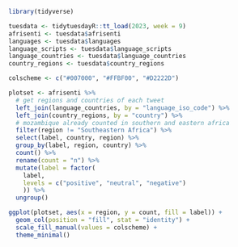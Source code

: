 ```r
library(tidyverse)
```

``` r
tuesdata <- tidytuesdayR::tt_load(2023, week = 9)
afrisenti <- tuesdata$afrisenti
languages <- tuesdata$languages
language_scripts <- tuesdata$language_scripts
language_countries <- tuesdata$language_countries
country_regions <- tuesdata$country_regions

colscheme <- c("#007000", "#FFBF00", "#D2222D")
```

```r
plotset <- afrisenti %>%
  # get regions and countries of each tweet
  left_join(language_countries, by = "language_iso_code") %>%
  left_join(country_regions, by = "country") %>%
  # mozambique already counted in southern and eastern africa
  filter(region != "Southeastern Africa") %>%
  select(label, country, region) %>%
  group_by(label, region, country) %>%
  count() %>%
  rename(count = "n") %>%
  mutate(label = factor(
    label,
    levels = c("positive", "neutral", "negative")
    )) %>%
  ungroup()
```

```r
ggplot(plotset, aes(x = region, y = count, fill = label)) +
  geom_col(position = "fill", stat = "identity") +
  scale_fill_manual(values = colscheme) +
  theme_minimal()
```

